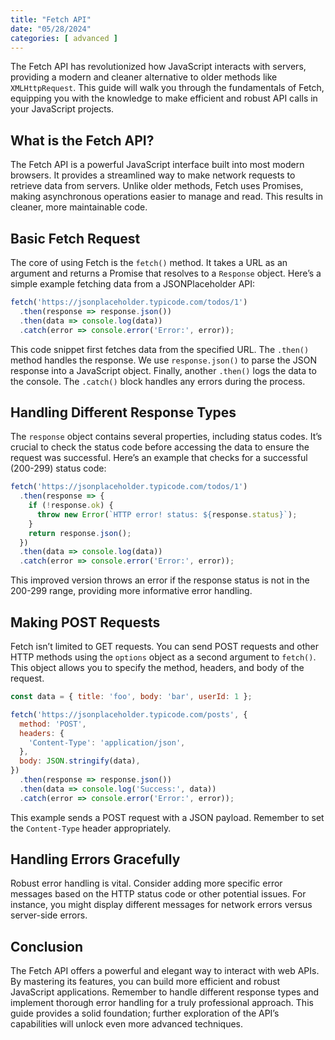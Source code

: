 ```yaml
---
title: "Fetch API"
date: "05/28/2024"
categories: [ advanced ]
---
```


The Fetch API has revolutionized how JavaScript interacts with servers, providing a modern and cleaner alternative to older methods like `XMLHttpRequest`.  This guide will walk you through the fundamentals of Fetch, equipping you with the knowledge to make efficient and robust API calls in your JavaScript projects.


## What is the Fetch API?

The Fetch API is a powerful JavaScript interface built into most modern browsers. It provides a streamlined way to make network requests to retrieve data from servers.  Unlike older methods, Fetch uses Promises, making asynchronous operations easier to manage and read.  This results in cleaner, more maintainable code.


## Basic Fetch Request

The core of using Fetch is the `fetch()` method. It takes a URL as an argument and returns a Promise that resolves to a `Response` object.  Here’s a simple example fetching data from a JSONPlaceholder API:

```javascript
fetch('https://jsonplaceholder.typicode.com/todos/1')
  .then(response => response.json())
  .then(data => console.log(data))
  .catch(error => console.error('Error:', error));
```

This code snippet first fetches data from the specified URL.  The `.then()` method handles the response. We use `response.json()` to parse the JSON response into a JavaScript object.  Finally, another `.then()` logs the data to the console. The `.catch()` block handles any errors during the process.


## Handling Different Response Types

The `response` object contains several properties, including status codes.  It's crucial to check the status code before accessing the data to ensure the request was successful.  Here's an example that checks for a successful (200-299) status code:


```javascript
fetch('https://jsonplaceholder.typicode.com/todos/1')
  .then(response => {
    if (!response.ok) {
      throw new Error(`HTTP error! status: ${response.status}`);
    }
    return response.json();
  })
  .then(data => console.log(data))
  .catch(error => console.error('Error:', error));
```

This improved version throws an error if the response status is not in the 200-299 range, providing more informative error handling.


## Making POST Requests

Fetch isn't limited to GET requests.  You can send POST requests and other HTTP methods using the `options` object as a second argument to `fetch()`. This object allows you to specify the method, headers, and body of the request.

```javascript
const data = { title: 'foo', body: 'bar', userId: 1 };

fetch('https://jsonplaceholder.typicode.com/posts', {
  method: 'POST',
  headers: {
    'Content-Type': 'application/json',
  },
  body: JSON.stringify(data),
})
  .then(response => response.json())
  .then(data => console.log('Success:', data))
  .catch(error => console.error('Error:', error));
```

This example sends a POST request with a JSON payload.  Remember to set the `Content-Type` header appropriately.


##  Handling Errors Gracefully

Robust error handling is vital.  Consider adding more specific error messages based on the HTTP status code or other potential issues.  For instance, you might display different messages for network errors versus server-side errors.


## Conclusion

The Fetch API offers a powerful and elegant way to interact with web APIs. By mastering its features, you can build more efficient and robust JavaScript applications. Remember to handle different response types and implement thorough error handling for a truly professional approach.  This guide provides a solid foundation; further exploration of the API’s capabilities will unlock even more advanced techniques.

